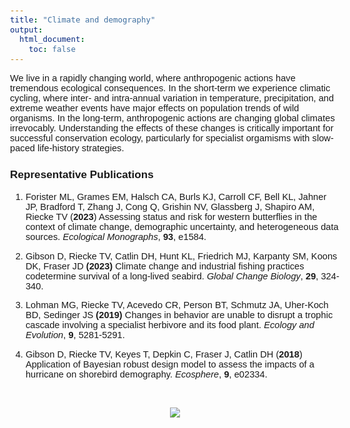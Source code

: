 ```yaml
---
title: "Climate and demography"
output: 
  html_document:
    toc: false
---
```


<style>
  body{
  font-family: Helvetica;
  font-size: 11pt;
}
</style>

We live in a rapidly changing world, where anthropogenic actions have tremendous ecological consequences. In the short-term we experience climatic cycling, where inter- and intra-annual variation in temperature, precipitation, and extreme weather events have major effects on population trends of wild organisms. In the long-term, anthropogenic actions are changing global climates irrevocably. Understanding the effects of these changes is critically important for successful conservation ecology, particularly for specialist orgamisms with slow-paced life-history strategies.


### Representative Publications

1. Forister ML, Grames EM, Halsch CA, Burls KJ, Carroll CF, Bell KL, Jahner JP, Bradford T, Zhang J, Cong Q, Grishin NV, Glassberg J, Shapiro AM, Riecke TV (**2023**) Assessing status and risk for western butterflies in the context of climate change, demographic uncertainty, and heterogeneous data sources. *Ecological Monographs*, **93**, e1584.

2. Gibson D, Riecke TV, Catlin DH, Hunt KL, Friedrich MJ, Karpanty SM, Koons DK, Fraser JD **(2023)** Climate change and industrial fishing practices codetermine survival of a long-lived seabird. *Global Change Biology*, **29**, 324-340.

3. Lohman MG, Riecke TV, Acevedo CR, Person BT, Schmutz JA, Uher-Koch BD, Sedinger JS **(2019)** Changes in behavior are unable to disrupt a trophic cascade involving a specialist herbivore and its food plant. *Ecology and Evolution*, **9**, 5281-5291.

4. Gibson D, Riecke TV, Keyes T, Depkin C, Fraser J, Catlin DH (**2018**) Application of Bayesian robust design model to assess the impacts of a hurricane on shorebird demography. *Ecosphere*, **9**, e02334.



\  

<center>
![](./images/size_selection.png)
</center>
